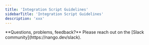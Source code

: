 ```yaml
---
title: 'Integration Script Guidelines'
sidebarTitle: 'Integration Script Guidelines'
description: 'xxx'
---
```


<Tip>
**Questions, problems, feedback?** Please reach out on the [Slack community](https://nango.dev/slack).
</Tip>